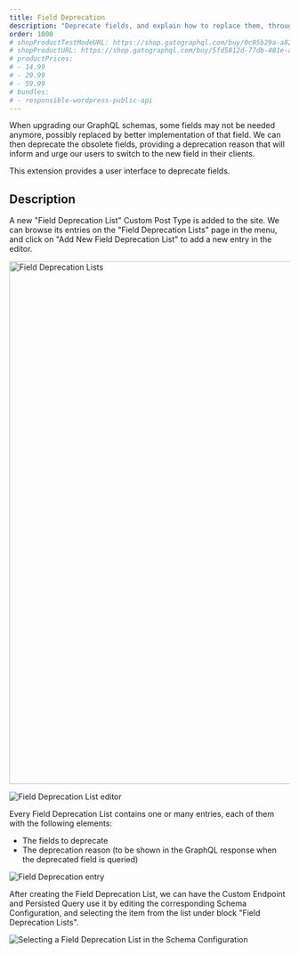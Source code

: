```yaml
---
title: Field Deprecation
description: "Deprecate fields, and explain how to replace them, through a user interface."
order: 1000
# shopProductTestModeURL: https://shop.gatographql.com/buy/0c05b29a-a828-4278-b65a-039e98194580
# shopProductURL: https://shop.gatographql.com/buy/5fd5812d-77db-481e-a241-e097a4f1e5e9
# productPrices:
# - 14.99
# - 29.99
# - 59.99
# bundles:
# - responsible-wordpress-public-api
---
```


When upgrading our GraphQL schemas, some fields may not be needed anymore, possibly replaced by better implementation of that field. We can then deprecate the obsolete fields, providing a deprecation reason that will inform and urge our users to switch to the new field in their clients.

This extension provides a user interface to deprecate fields.

## Description

A new "Field Deprecation List" Custom Post Type is added to the site. We can browse its entries on the "Field Deprecation Lists" page in the menu, and click on "Add New Field Deprecation List" to add a new entry in the editor.

<Image
  src="/assets/extensions/upstream-pro/field-deprecation-lists.png"
  width="1024"
  height="940"
  alt="Field Deprecation Lists"
  caption="Field Deprecation Lists"
/>

![Field Deprecation List editor](/assets/extensions/upstream-pro/field-deprecation-list.png "Field Deprecation List editor")

Every Field Deprecation List contains one or many entries, each of them with the following elements:

- The fields to deprecate
- The deprecation reason (to be shown in the GraphQL response when the deprecated field is queried)

![Field Deprecation entry](/assets/extensions/upstream-pro/field-deprecation-entry.png "Field Deprecation entry")

After creating the Field Deprecation List, we can have the Custom Endpoint and Persisted Query use it by editing the corresponding Schema Configuration, and selecting the item from the list under block "Field Deprecation Lists".

![Selecting a Field Deprecation List in the Schema Configuration](/assets/extensions/upstream-pro/schema-config-field-deprecation-lists.png "Selecting a Field Deprecation List in the Schema Configuration")
